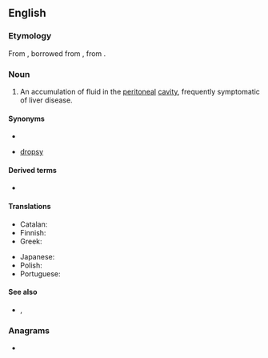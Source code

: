 ==English==

===Etymology===
From {{etyl|la|en}} {{m|la|ascītēs}}, borrowed from {{etyl|grc|en}} {{m|grc|ἀσκίτης}}, from {{m|grc|ἀσκός||wineskin}}.

===Noun===
{{en-noun|ascites}}
{{wikipedia}}

# {{lb|en|medicine}} An accumulation of fluid in the [[peritoneal]] [[cavity]], frequently symptomatic of liver disease.

====Synonyms====
* {{l|en|hydroperitoneum}}
* {{l|en|abdominal}} [[dropsy]]

====Derived terms====
* {{l|en|ascitic}}

====Translations====
{{trans-top|symptom}}
* Catalan: {{t+|ca|ascites|f}}
* Finnish: {{t|fi|vesivatsa}}
* Greek: {{t|el|ασκίτης|m|sc=Grek}}
{{trans-mid}}
* Japanese: {{t|ja|腹水|tr=fukusui}}
* Polish: {{t|pl|wodobrzusze|n}}
* Portuguese: {{t+|pt|ascite|f}}
{{trans-bottom}}

====See also====
* {{l|en|ascetes}}, {{l|en|ascetic}}

===Anagrams===
* {{anagrams|en|ectasis}}